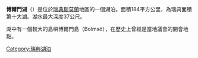 {{Infobox_lake
 |湖泊名稱 = 博爾門湖
 |湖泊照片 = Bolmen in Piksborg.JPG
 |湖泊照片標題 = 
 |測深圖 = 
 |caption_bathymetry = 
 |座標 = 
 |湖泊類別 = 
 |流入 = 
 |流出 = 
 |集水區面積 = 
 |集水區國家 = 瑞典
 |湖泊長度 = 
 |湖泊闊度 = 
 |湖泊面積 = 184平方公里
 |平均深度 = 
 |最深深度 = 37公尺
 |水體體積 = 
 |residence_time = 
 |湖岸線長度 = 
 |海拔高度 = 
 |湖中島嶼 = Bolmsö
 |湖邊城鎮 = 
}}
'''博爾門湖'''（{{lang-sv|Bolmen}}）是位於[[瑞典|瑞典]][[斯莫蘭|斯莫蘭]]地區的一個湖泊。面積184平方公里，為瑞典面積第十大湖。湖水最大深度37公尺。

湖中有一個較大的島嶼博爾門島（Bolmsö），在歷史上曾經是當地議會的開會地點。

{{commonscat}}
{{coord|display=title}}
{{normdaten}}
{{DEFAULTSORT:bolmen}}
[[Category:瑞典湖泊|Category:瑞典湖泊]]
{{sweden-geo-stub}}